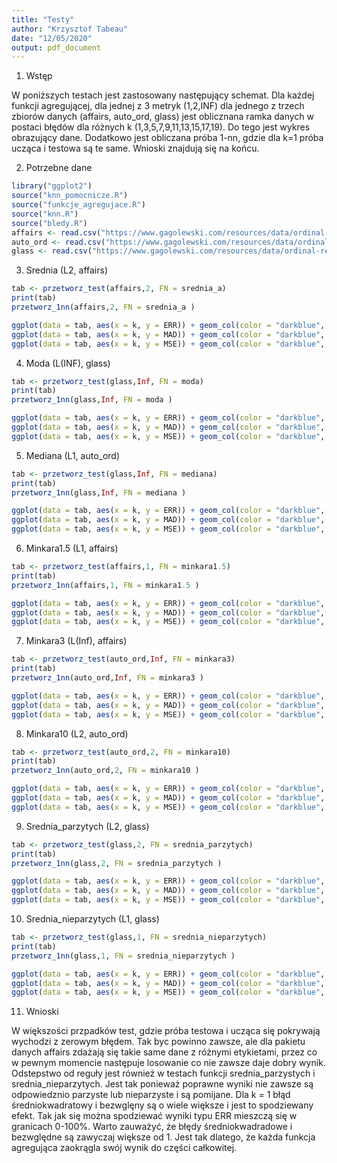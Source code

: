 ---
title: "Testy"
author: "Krzysztof Tabeau"
date: "12/05/2020"
output: pdf_document
---

1. Wstęp

W poniższych testach jest zastosowany następujący schemat. Dla każdej funkcji agregującej, dla jednej z 3 metryk (1,2,INF) dla jednego z trzech zbiorów danych (affairs, auto_ord, glass) jest oblicznana ramka danych w postaci błędów dla różnych k (1,3,5,7,9,11,13,15,17,19). Do tego jest wykres obrazujący dane. Dodatkowo jest obliczana próba 1-nn, gdzie dla k=1 próba ucząca i testowa są te same. Wnioski znajdują się na końcu.

2. Potrzebne dane
```{r Potrzebne dane}
library("ggplot2")
source("knn_pomocnicze.R")
source("funkcje_agregujace.R")
source("knn.R")
source("bledy.R")
affairs <- read.csv("https://www.gagolewski.com/resources/data/ordinal-regression/affairs.csv")
auto_ord <- read.csv("https://www.gagolewski.com/resources/data/ordinal-regression/auto_ord.csv")
glass <- read.csv("https://www.gagolewski.com/resources/data/ordinal-regression/glass.csv")
```

3. Srednia (L2, affairs)

```{r Srednia}
tab <- przetworz_test(affairs,2, FN = srednia_a)
print(tab)
przetworz_1nn(affairs,2, FN = srednia_a )

ggplot(data = tab, aes(x = k, y = ERR)) + geom_col(color = "darkblue", fill = "darkblue") + ylim(0,1) + scale_x_discrete(limits = tab$k)
ggplot(data = tab, aes(x = k, y = MAD)) + geom_col(color = "darkblue", fill = "darkblue") + scale_x_discrete(limits = tab$k)
ggplot(data = tab, aes(x = k, y = MSE)) + geom_col(color = "darkblue", fill = "darkblue") + scale_x_discrete(limits = tab$k)
```

4. Moda (L(INF), glass)

```{r Moda}
tab <- przetworz_test(glass,Inf, FN = moda)
print(tab)
przetworz_1nn(glass,Inf, FN = moda )

ggplot(data = tab, aes(x = k, y = ERR)) + geom_col(color = "darkblue", fill = "darkblue") + ylim(0,1) + scale_x_discrete(limits = tab$k)
ggplot(data = tab, aes(x = k, y = MAD)) + geom_col(color = "darkblue", fill = "darkblue") + scale_x_discrete(limits = tab$k)
ggplot(data = tab, aes(x = k, y = MSE)) + geom_col(color = "darkblue", fill = "darkblue") + scale_x_discrete(limits = tab$k)
```

5. Mediana (L1, auto_ord)

```{r Mediana}
tab <- przetworz_test(glass,Inf, FN = mediana)
print(tab)
przetworz_1nn(glass,Inf, FN = mediana )

ggplot(data = tab, aes(x = k, y = ERR)) + geom_col(color = "darkblue", fill = "darkblue") + ylim(0,1) + scale_x_discrete(limits = tab$k)
ggplot(data = tab, aes(x = k, y = MAD)) + geom_col(color = "darkblue", fill = "darkblue") + scale_x_discrete(limits = tab$k)
ggplot(data = tab, aes(x = k, y = MSE)) + geom_col(color = "darkblue", fill = "darkblue") + scale_x_discrete(limits = tab$k)
```


6. Minkara1.5 (L1, affairs)

```{r Minkara1.5}
tab <- przetworz_test(affairs,1, FN = minkara1.5)
print(tab)
przetworz_1nn(affairs,1, FN = minkara1.5 )

ggplot(data = tab, aes(x = k, y = ERR)) + geom_col(color = "darkblue", fill = "darkblue") + ylim(0,1) + scale_x_discrete(limits = tab$k)
ggplot(data = tab, aes(x = k, y = MAD)) + geom_col(color = "darkblue", fill = "darkblue") + scale_x_discrete(limits = tab$k)
ggplot(data = tab, aes(x = k, y = MSE)) + geom_col(color = "darkblue", fill = "darkblue") + scale_x_discrete(limits = tab$k)
```


7. Minkara3 (L(Inf), affairs)

```{r Minkara3}
tab <- przetworz_test(auto_ord,Inf, FN = minkara3)
print(tab)
przetworz_1nn(auto_ord,Inf, FN = minkara3 )

ggplot(data = tab, aes(x = k, y = ERR)) + geom_col(color = "darkblue", fill = "darkblue") + ylim(0,1) + scale_x_discrete(limits = tab$k)
ggplot(data = tab, aes(x = k, y = MAD)) + geom_col(color = "darkblue", fill = "darkblue") + scale_x_discrete(limits = tab$k)
ggplot(data = tab, aes(x = k, y = MSE)) + geom_col(color = "darkblue", fill = "darkblue") + scale_x_discrete(limits = tab$k)
```



8. Minkara10 (L2, auto_ord)

```{r Minkara10}
tab <- przetworz_test(auto_ord,2, FN = minkara10)
print(tab)
przetworz_1nn(auto_ord,2, FN = minkara10 )

ggplot(data = tab, aes(x = k, y = ERR)) + geom_col(color = "darkblue", fill = "darkblue") + ylim(0,1) + scale_x_discrete(limits = tab$k)
ggplot(data = tab, aes(x = k, y = MAD)) + geom_col(color = "darkblue", fill = "darkblue") + scale_x_discrete(limits = tab$k)
ggplot(data = tab, aes(x = k, y = MSE)) + geom_col(color = "darkblue", fill = "darkblue") + scale_x_discrete(limits = tab$k)
```


9. Srednia_parzytych (L2, glass)

```{r Srednia_parzytych}
tab <- przetworz_test(glass,2, FN = srednia_parzytych)
print(tab)
przetworz_1nn(glass,2, FN = srednia_parzytych )

ggplot(data = tab, aes(x = k, y = ERR)) + geom_col(color = "darkblue", fill = "darkblue") + ylim(0,1) + scale_x_discrete(limits = tab$k)
ggplot(data = tab, aes(x = k, y = MAD)) + geom_col(color = "darkblue", fill = "darkblue") + scale_x_discrete(limits = tab$k)
ggplot(data = tab, aes(x = k, y = MSE)) + geom_col(color = "darkblue", fill = "darkblue") + scale_x_discrete(limits = tab$k)
```


10. Srednia_nieparzytych (L1, glass)

```{r Srednia_nieparzytych}
tab <- przetworz_test(glass,1, FN = srednia_nieparzytych)
print(tab)
przetworz_1nn(glass,1, FN = srednia_nieparzytych )

ggplot(data = tab, aes(x = k, y = ERR)) + geom_col(color = "darkblue", fill = "darkblue") + ylim(0,1) + scale_x_discrete(limits = tab$k)
ggplot(data = tab, aes(x = k, y = MAD)) + geom_col(color = "darkblue", fill = "darkblue") + scale_x_discrete(limits = tab$k)
ggplot(data = tab, aes(x = k, y = MSE)) + geom_col(color = "darkblue", fill = "darkblue") + scale_x_discrete(limits = tab$k)
```

11. Wnioski

W większości przpadków test, gdzie próba testowa i ucząca się pokrywają wychodzi z zerowym błędem. Tak byc powinno zawsze, ale dla pakietu danych affairs zdażają się takie same dane z różnymi etykietami, przez co w pewnym momencie następuje losowanie co nie zawsze daje dobry wynik. 
Odstepstwo od reguły jest również w testach funkcji srednia_parzystych i srednia_nieparzytych. Jest tak ponieważ poprawne wyniki nie zawsze są odpowiedznio parzyste lub nieparzyste i są pomijane.
Dla k = 1 błąd średniokwadratowy i bezwglęny są o wiele większe i jest to spodziewany efekt.
Tak jak się można spodziewać wyniki typu ERR mieszczą się w granicach 0-100%.
Warto zauważyć, że błędy średniokwadradowe i bezwględne są zawyczaj większe od 1. Jest tak dlatego, że każda funkcja agregująca zaokrągla swój wynik do części całkowitej.

